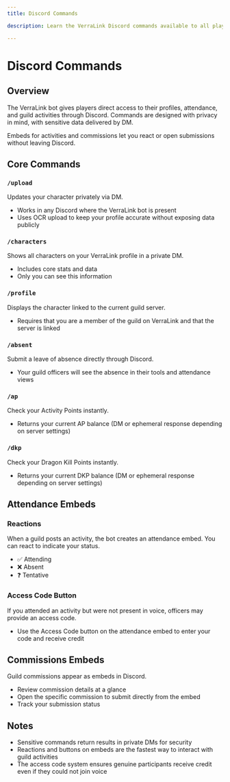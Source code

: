 ```yaml
---
title: Discord Commands

description: Learn the VerraLink Discord commands available to all players. Update your character privately, view profiles, submit absences, check DKP and AP, and interact with activities and commissions directly from Discord.

---
```


# Discord Commands

## Overview
The VerraLink bot gives players direct access to their profiles, attendance, and guild activities through Discord. Commands are designed with privacy in mind, with sensitive data delivered by DM.

Embeds for activities and commissions let you react or open submissions without leaving Discord.

## Core Commands

### `/upload`
Updates your character privately via DM.  
- Works in any Discord where the VerraLink bot is present  
- Uses OCR upload to keep your profile accurate without exposing data publicly

### `/characters`
Shows all characters on your VerraLink profile in a private DM.  
- Includes core stats and data  
- Only you can see this information

### `/profile`
Displays the character linked to the current guild server.  
- Requires that you are a member of the guild on VerraLink and that the server is linked

### `/absent`
Submit a leave of absence directly through Discord.  
- Your guild officers will see the absence in their tools and attendance views

### `/ap`
Check your Activity Points instantly.  
- Returns your current AP balance (DM or ephemeral response depending on server settings)

### `/dkp`
Check your Dragon Kill Points instantly.  
- Returns your current DKP balance (DM or ephemeral response depending on server settings)

## Attendance Embeds

### Reactions
When a guild posts an activity, the bot creates an attendance embed. You can react to indicate your status.  
- ✅ Attending  
- ❌ Absent  
- ❓ Tentative

### Access Code Button
If you attended an activity but were not present in voice, officers may provide an access code.  
- Use the Access Code button on the attendance embed to enter your code and receive credit

## Commissions Embeds
Guild commissions appear as embeds in Discord.  
- Review commission details at a glance  
- Open the specific commission to submit directly from the embed  
- Track your submission status

## Notes
- Sensitive commands return results in private DMs for security  
- Reactions and buttons on embeds are the fastest way to interact with guild activities  
- The access code system ensures genuine participants receive credit even if they could not join voice
